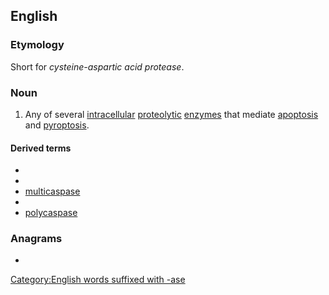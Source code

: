==English==

===Etymology===
Short for ''cysteine-aspartic acid protease''.

===Noun===
{{wikipedia}}
{{en-noun}}

# {{lb|en|enzyme}} Any of several [[intracellular]] [[proteolytic]] [[enzyme]]s that mediate [[apoptosis]] and [[pyroptosis]].

====Derived terms====
* {{l|en|anticaspase}}
* {{l|en|metacaspase}}
* [[multicaspase]]
* {{l|en|paracaspase}}
* [[polycaspase]]

===Anagrams===
* {{anagrams|en|a=aacepss|sea caps}}

[[Category:English words suffixed with -ase]]